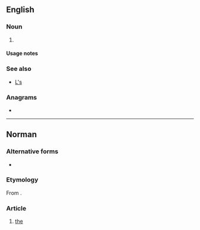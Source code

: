 {{also|ls|Ls|LS|.ls|'ls|L.S.|L&S|L's}}
==English==

===Noun===
{{head|en|noun plural form}}

# {{plural of|l|lang=en}}

====Usage notes====
{{U:en:plurals of letters}}

===See also===
* [[L's]]

===Anagrams===
* {{anagrams|en|a=ls|S & L|S&L|SL|Sl.}}

----

==Norman==
{{Norman definite articles}}

===Alternative forms===
* {{l|nrf|les}}

===Etymology===
From {{etyl|fro|nrf}} {{m|fro|les}}.

===Article===
{{head|nrf|article|g=p|singular|l'}}

# {{lb|nrf|Jersey}} [[the]] {{qualifier|plural definite article}}